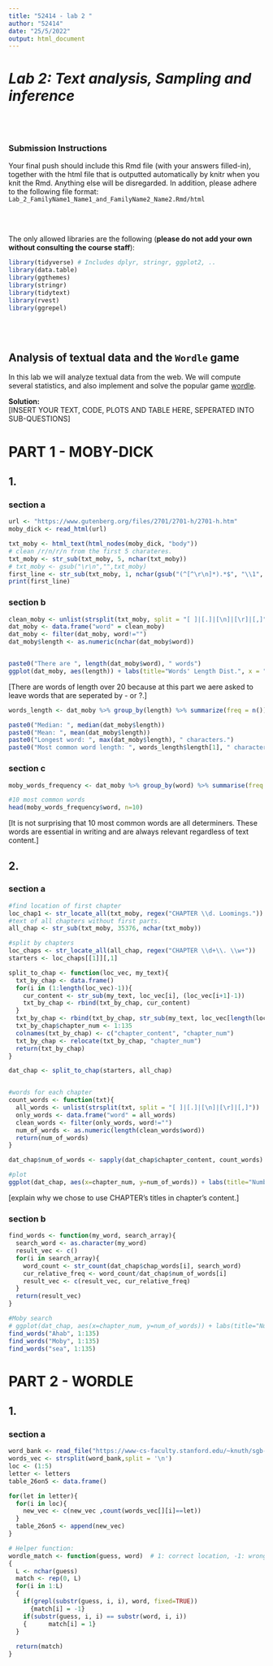 ```yaml
---
title: "52414 - lab 2 "
author: "52414"
date: "25/5/2022"
output: html_document
---
```



# *Lab 2: Text analysis, Sampling and inference*  
<br/><br/>  
  
### Submission Instructions  

Your final push should include this Rmd file (with your answers filled-in), together with the html file that is outputted automatically by knitr when you knit the Rmd. Anything else will be disregarded. In addition, please adhere to the following file format:    
`Lab_2_FamilyName1_Name1_and_FamilyName2_Name2.Rmd/html`      

<br/><br/>

The only allowed libraries are the following (**please do not add your own without consulting the course staff**):
```r
library(tidyverse) # Includes dplyr, stringr, ggplot2, .. 
library(data.table)
library(ggthemes)
library(stringr)
library(tidytext) 
library(rvest)
library(ggrepel)
```  
<br/><br/>

## Analysis of textual data and the `Wordle` game 
    
In this lab we will analyze textual data from the web. We will compute several statistics, and 
also implement and solve the popular game [wordle](https://en.wikipedia.org/wiki/Wordle).   

**Solution:**  
[INSERT YOUR TEXT, CODE, PLOTS AND TABLE HERE, SEPERATED INTO SUB-QUESTIONS]

# PART 1 - MOBY-DICK
## 1. 
### section a
```r
url <- "https://www.gutenberg.org/files/2701/2701-h/2701-h.htm"
moby_dick <- read_html(url)

txt_moby <- html_text(html_nodes(moby_dick, "body"))
# clean /r/n/r/n from the first 5 charateres.
txt_moby <- str_sub(txt_moby, 5, nchar(txt_moby))
# txt_moby <- gsub("\r\n","",txt_moby)
first_line <- str_sub(txt_moby, 1, nchar(gsub("(^[^\r\n]*).*$", "\\1", txt_moby)))
print(first_line)
```

### section b
```r
clean_moby <- unlist(strsplit(txt_moby, split = "[ ]|[.]|[\n]|[\r]|[,]"))
dat_moby <- data.frame("word" = clean_moby)
dat_moby <- filter(dat_moby, word!="")
dat_moby$length <- as.numeric(nchar(dat_moby$word))


paste0("There are ", length(dat_moby$word), " words")
ggplot(dat_moby, aes(length)) + labs(title="Words' Length Dist.", x = "Word Length") + geom_bar(fill = "#0073C2FF")

```
[There are words of length over 20 because at this part we aere asked to leave words that are seperated by - or ?.]


```r
words_length <- dat_moby %>% group_by(length) %>% summarize(freq = n()) %>% arrange(-freq)

paste0("Median: ", median(dat_moby$length))
paste0("Mean: ", mean(dat_moby$length))
paste0("Longest word: ", max(dat_moby$length), " characters.")
paste0("Most common word length: ", words_length$length[1], " characters.")
```


### section c
```r
moby_words_frequency <- dat_moby %>% group_by(word) %>% summarise(freq = n()) %>% arrange(-freq)

#10 most common words
head(moby_words_frequency$word, n=10)
```
[It is not surprising that 10 most common words are all determiners. These words are essential in writing and are always relevant regardless of text content.]

## 2.
### section a
```r
#find location of first chapter
loc_chap1 <- str_locate_all(txt_moby, regex("CHAPTER \\d. Loomings."))
#text of all chapters without first parts.
all_chap <- str_sub(txt_moby, 35376, nchar(txt_moby))

#split by chapters
loc_chaps <- str_locate_all(all_chap, regex("CHAPTER \\d+\\. \\w+"))
starters <- loc_chaps[[1]][,1]

split_to_chap <- function(loc_vec, my_text){
  txt_by_chap <- data.frame()
  for(i in (1:length(loc_vec)-1)){
    cur_content <- str_sub(my_text, loc_vec[i], (loc_vec[i+1]-1))
    txt_by_chap <- rbind(txt_by_chap, cur_content)
  }
  txt_by_chap <- rbind(txt_by_chap, str_sub(my_text, loc_vec[length(loc_vec)], nchar(my_text)))
  txt_by_chap$chapter_num <- 1:135
  colnames(txt_by_chap) <- c("chapter_content", "chapter_num")
  txt_by_chap <- relocate(txt_by_chap, "chapter_num")
  return(txt_by_chap)
}

dat_chap <- split_to_chap(starters, all_chap)


#words for each chapter
count_words <- function(txt){
  all_words <- unlist(strsplit(txt, split = "[ ]|[.]|[\n]|[\r]|[,]"))
  only_words <- data.frame("word" = all_words)
  clean_words <- filter(only_words, word!="")
  num_of_words <- as.numeric(length(clean_words$word))
  return(num_of_words)
}

dat_chap$num_of_words <- sapply(dat_chap$chapter_content, count_words)

#plot
ggplot(dat_chap, aes(x=chapter_num, y=num_of_words)) + labs(title="Number of Words by Chapter", x = "Chapter", y="Num of Words") + geom_bar(stat="identity", fill = "#0073C2FF", width = 0.5) + theme(axis.text.x = element_text(angle = 90, vjust =0.5, hjust=0.5))

```
[explain why we chose to use CHAPTER's titles in chapter's content.]


### section b
```r
find_words <- function(my_word, search_array){
  search_word <- as.character(my_word)
  result_vec <- c()
  for(i in search_array){
    word_count <- str_count(dat_chap$chap_words[i], search_word)
    cur_relative_freq <- word_count/dat_chap$num_of_words[i]
    result_vec <- c(result_vec, cur_relative_freq)
  }
  return(result_vec)
}

#Moby search
# ggplot(dat_chap, aes(x=chapter_num, y=num_of_words)) + labs(title="Number of Words by Chapter", x = "Chapter", y="Num of Words") + geom_bar(stat="identity", fill = "#0073C2FF", width = 0.5) + theme(axis.text.x = element_text(angle = 90, vjust =0.5, hjust=0.5))
find_words("Ahab", 1:135)
find_words("Moby", 1:135)
find_words("sea", 1:135)
```


# PART 2 - WORDLE

## 1. 
### section a
```r
word_bank <- read_file("https://www-cs-faculty.stanford.edu/~knuth/sgb-words.txt")
words_vec <- strsplit(word_bank,split = '\n')
loc <- (1:5)
letter <- letters
table_26on5 <- data.frame()

for(let in letter){
  for(i in loc){
    new_vec <- c(new_vec ,count(words_vec[][i]==let))
  }
  table_26on5 <- append(new_vec)
}

```


```r
# Helper function: 
wordle_match <- function(guess, word)  # 1: correct location, -1: wrong location, 0: missing
{
  L <- nchar(guess)
  match <- rep(0, L)
  for(i in 1:L)
  {
    if(grepl(substr(guess, i, i), word, fixed=TRUE))
      {match[i] = -1}
    if(substr(guess, i, i) == substr(word, i, i))
    {      match[i] = 1}
  }
  
  return(match)
}

```


